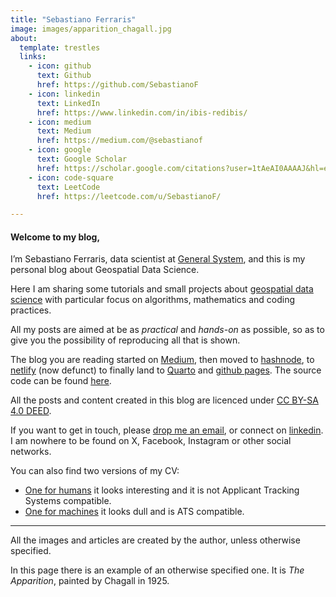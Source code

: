 ```yaml
---
title: "Sebastiano Ferraris"
image: images/apparition_chagall.jpg
about:
  template: trestles
  links:
    - icon: github
      text: Github
      href: https://github.com/SebastianoF
    - icon: linkedin
      text: LinkedIn
      href: https://www.linkedin.com/in/ibis-redibis/
    - icon: medium
      text: Medium
      href: https://medium.com/@sebastianof
    - icon: google
      text: Google Scholar
      href: https://scholar.google.com/citations?user=1tAeAI0AAAAJ&hl=en
    - icon: code-square
      text: LeetCode 
      href: https://leetcode.com/u/SebastianoF/

---
```


<!-- [![](images/apparition_chagall.jpg){fig-align="center"}](https://www.marcchagallart.net/chagall-113.php) -->

#### Welcome to my blog,

I'm Sebastiano Ferraris, data scientist at [General System](https://generalsystem.com/), and this is my personal blog about Geospatial Data Science.

Here I am sharing some tutorials and small projects about [geospatial data science](https://carto.com/what-is-spatial-data-science) with particular focus on algorithms, mathematics and coding practices.

All my posts are aimed at be as *practical* and *hands-on* as possible, so as to give you the possibility of reproducing all that is shown.

The blog you are reading started on [Medium](https://medium.com/@sebastianof), then moved to [hashnode](https://geods.hashnode.dev/), to [netlify](https://geods.netlify.com/) (now defunct) to finally land to [Quarto](https://quarto.org/) and [github pages](https://pages.github.com/). The source code can be found [here](https://github.com/SebastianoF/GeoDsBlog). 

All the posts and content created in this blog are licenced under [CC BY-SA 4.0 DEED](https://creativecommons.org/licenses/by-sa/4.0/).

If you want to get in touch, please [drop me an email](mailto:sebastiano.ferraris@gmail.com), or connect on [linkedin](https://www.linkedin.com/in/ibis-redibis/). I am nowhere to be found on X, Facebook, Instagram or other social networks.

You can also find two versions of my CV:

- [One for humans](https://sebastianof.github.io/GeoDsBlog/about/CV_for_humans/curriculum.pdf) it looks interesting and it is not Applicant Tracking Systems compatible.
- [One for machines](https://sebastianof.github.io/GeoDsBlog/about/CV_for_machines/curriculum.docx.pdf) it looks dull and is ATS compatible.

-------

All the images and articles are created by the author, unless otherwise specified. 

In this page there is an example of an otherwise specified one. It is *The Apparition*, painted by Chagall in 1925.
